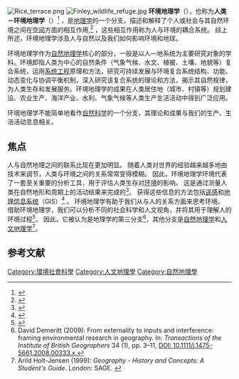 [[File:Rice_terrace.png|thumb]]
[[File:Finley_wildlife_refuge.jpg|thumb]]
'''环境地理学'''（{{lang-en|environmental geography}}），也称为'''人类－环境地理学'''（{{Lang|en|human–environment geography}}）<ref>{{Cite book |author=Nicolaas A. Rupke |year=2008 |title=Alexander Von Humboldt: A Metabiography |location=[[Chicago|Chicago]] |publisher=[[University_of_Chicago_Press|University of Chicago Press]] |isbn=9780226731490}}</ref> ，是[[地理学|地理学]]的一个分支，描述和解释了个人或社会与其自然环境之间在[[空间分析|空间]]方面的相互作用,<ref>{{Cite book |author=Noel Castree ''et al.'' |year=2009 |title=A Companion to Environmental Geography |location=[[London|London]] |publisher=[[Wiley-Blackwell|Wiley-Blackwell]] |isbn=9781444305739}}</ref> ，这些相互作用称为人与环境的耦合系统。 综上所述，环境地理学涉及人与自然以及我们如何影响环境和地球。

环境地理学作为[[自然地理学|自然地理学]]核心的部分，一般是以人—地系统为主要研究对象的学科。环境即指人类为中心的自然条件（气象气候、水文、植被、土壤、地貌等）复合系统，运用[[系统工程|系统工程]]原理和方法，研究可持续发展与环境复合系统结构、功能、动态变化与协调平衡机制，深入研究该复合系统的理论和方法，揭示其自然规律，为人类生存和发展服务。环境地理学的成果在人类居住地（城市、村镇等）规划建设、农业生产、海洋产业、水利、气象气候等人类生产生活活动中得到广泛应用。

环境地理学不能简单地看作[[自然科学|自然科学]]的一个分支，其理论和成果与我们的生产、生活活动息息相关。

==焦点==
人与自然地理之间的联系比现在更加明显。 随着人类对世界的经验越来越多地由技术来调节，人类与环境之间的关系常常变得模糊。 因此，环境地理学环境代表了一套至关重要的分析工具，用于评估人类生存对[[生态环境|环境]]的影响。 这是通过测量人类在自然地形和周期上的活动结果来完成的<ref>{{cite book|last1=Garcia|first1=Hector|title=Environmental Geography|date=2010|publisher=Apple Academic Press, Inc.|isbn=978-1926686684}}</ref>。 获得这些信息的方法包括[[遥感|遥感]]和[[地理信息系统|地理信息系统]]（GIS）<ref>{{Cite book|title=An introduction to human-environment geography : local dynamics and global processes|last=G.|first=Moseley, William|date=2014-01-01|publisher=Wiley-Blackwell|isbn=9781405189316|oclc=921583361}}</ref> 。 环境地理学有助于我们从与人的关系方面来思考环境。 借助环境地理学，我们可以分析不同的社会科学和人文视角，并将其用于理解人的环境过程<ref>{{Cite book|title=An Introduction to Human-Environment Geography|last=Moseley|first=William G.|last2=Perramond|first2=Eric|last3=Hapke|first3=Holly M.|last4=Laris|first4=Paul|publisher=Wiley Blackwell|year=2014|isbn=|location=|pages=26–27}}</ref>。 因此，它被认为是地理学的第三分支<ref>David Demeritt (2009): From externality to inputs and interference: framing environmental research in geography. In: ''Transactions of the Institute of British Geographers'' 34 (1), pp. 3–11, [https://dx.doi.org/10.1111/j.1475-5661.2008.00333.x DOI: 10.1111/j.1475-5661.2008.00333.x.]</ref>，其他分支是[[自然地理学|自然地理学]]和[[人文地理学|人文地理学]]<ref>Arild Holt-Jensen (1999): ''Geography - History and Concepts: A Student's Guide''. London: SAGE. {{ISBN|9780761961802}}</ref>。

==参考文献==
{{reflist}}

{{Geography topics}}
{{人文地理學}}
{{社會科學}}

[[Category:環境社會科學|Category:環境社會科學]]
[[Category:人文地理學|Category:人文地理學]]
[[Category:自然地理學|Category:自然地理學]]